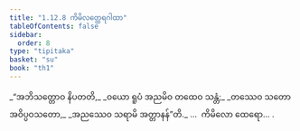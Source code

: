 ```yaml
---
title: "1.12.8 ကိမိလတ္ထေရဂါထာ"
tableOfContents: false
sidebar:
  order: 8
type: "tipitaka"
basket: "su"
book: "th1"
---
```



<DynamicBreadcrumb />

<Division number="118" book="th1" e="ch" v="19" p="245">

<Paragraph number="263" type="verses" book="th1">
_“အဘိသတ္တောဝ နိပတတိ,_  
_ဝယော ရူပံ အညမိဝ တထေဝ သန္တံ;_  
_တဿေဝ သတော အဝိပ္ပဝသတော,_  
_အညဿေဝ သရာမိ အတ္တာနန်”တိ._  


</Paragraph>
</Division>

<Paragraph number="264" type="center" book="th1">
…  ကိမိလော ထေရော… .
</Paragraph>